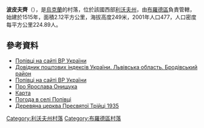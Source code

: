{{coord|49|57|37|N|25|22|58|E|scale:100000|display=title}}

'''波皮夫齊'''（{{lang-uk|Попівці}}），是[[烏克蘭|烏克蘭]]的村落，位於該國西部[[利沃夫州|利沃夫州]]，由[[布羅德區|布羅德區]]負責管轄，始建於1515年，面積2.12平方公里，海拔高度249米，2001年人口477，人口密度每平方公里224.89人。

==參考資料==
*[http://w1.c1.rada.gov.ua/pls/z7502/A005?rdat1=30.01.2010&rf7571=19150 Попівці на сайті ВР України]
*[http://www.uaidx.com/13/281/index Довідник поштових індексів України. Львівська область. Бродівський район] {{Wayback|url=http://www.uaidx.com/13/281/index |date=20160202002802 }}
* [http://w1.c1.rada.gov.ua/pls/z7502/A005?rdat1=30.01.2010&rf7571=19150 Попівці на сайті ВР України]
* [https://web.archive.org/web/20110528073759/http://dolya.lviv.ua/team.html Про Ярослава Онищука ]
* [https://web.archive.org/web/20130501164831/http://download.maps.vlasenko.net/smtm1000/m-35.jpg Карта]
* [http://weather.in.ua/ua/l'vovskaja/21304 Погода в селі Попівці]
* [http://decerkva.org.ua/popivtsi.html Деревяна церква Пресвятої Трійці 1935] {{Wayback|url=http://decerkva.org.ua/popivtsi.html |date=20200812131045 }}

{{DEFAULTSORT:Попівці}}
[[Category:利沃夫州村落|Category:利沃夫州村落]]
[[Category:布羅德區村落|Category:布羅德區村落]]


{{Lviv-geo-stub}}